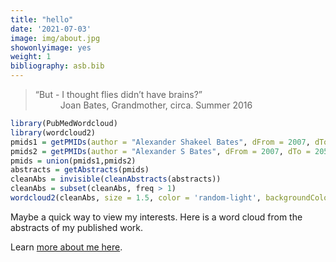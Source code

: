 ```yaml
---
title: "hello"
date: '2021-07-03'
image: img/about.jpg
showonlyimage: yes
weight: 1
bibliography: asb.bib
---
```


> “But - I thought flies didn’t have brains?”
~ Joan Bates, Grandmother, circa. Summer 2016

<!--more-->


```r
library(PubMedWordcloud)
library(wordcloud2)
pmids1 = getPMIDs(author = "Alexander Shakeel Bates", dFrom = 2007, dTo = 2050, n = 100)
pmids2 = getPMIDs(author = "Alexander S Bates", dFrom = 2007, dTo = 2050, n = 100)
pmids = union(pmids1,pmids2)
abstracts = getAbstracts(pmids)
cleanAbs = invisible(cleanAbstracts(abstracts))
cleanAbs = subset(cleanAbs, freq > 1)
wordcloud2(cleanAbs, size = 1.5, color = 'random-light', backgroundColor="white")
```

Maybe a quick way to view my interests. Here is a word cloud from the abstracts of my published work. 

Learn [more about me here](https://asbates/about).
